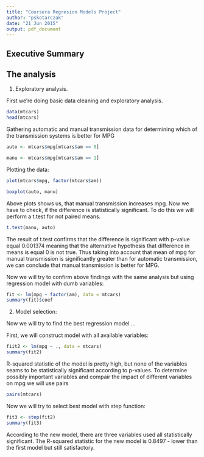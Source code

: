 ```yaml
---
title: "Coursera Regresion Models Project"
author: "pskotarczak"
date: "21 Jun 2015"
output: pdf_document
---
```


## Executive Summary


## The analysis

1. Exploratory analysis.

First we're doing basic data cleaning and exploratory analysis. 

```r
data(mtcars)
head(mtcars)
```

Gathering automatic and manual transmission data for determining which of the transmission systems is better for MPG

```r
auto <- mtcars$mpg[mtcars$am == 0]

manu <- mtcars$mpg[mtcars$am == 1]

```

Plotting the data:

```r
plot(mtcars$mpg, factor(mtcars$am))

boxplot(auto, manu)

```

Above plots shows us, that manual transmission increases mpg. Now we have to check, if the difference is statistically significant. To do this we will perform a t.test for not paired means.

```r
t.test(manu, auto)
```

The result of t.test confirms that the difference is significant with p-value equal 0.001374 meaning that the alternative hypothesis that difference in means is equal 0 is not true. Thus taking into account that mean of mpg for manual transmission is significantly greater than for automatic transmission, we can conclude that manual transmission is better for MPG. 

Now we will try to confirm above findings with the same analysis but using regression model with dumb variables:

```r
fit <- lm(mpg ~ factor(am), data = mtcars)
summary(fit)$coef
```

2. Model selection:

Now we will try to find the best regression model ...

First, we will construct model with all available variables:

```r
fiit2 <- lm(mpg ~ ., data = mtcars)
summary(fit2)
```

R-squared statistic of the model is pretty high, but none of the variables seams to be statistically significant according to p-values.
To determine possibly important variables and compair the impact of different variables on mpg we will use pairs

```r
pairs(mtcars)
```

Now we will try to select best model with step function:

```r
fit3 <- step(fit2)
summary(fit3)
```

According to the new model, there are three variables used all statistically significant. The R-squared statistic for the new model is 0.8497 - lower than the first model but still satisfactory. 
